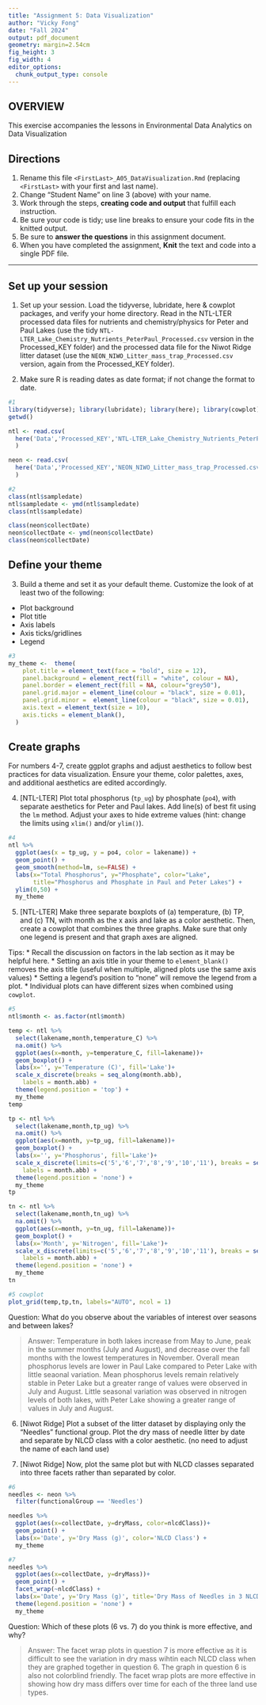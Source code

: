 ```yaml
---
title: "Assignment 5: Data Visualization"
author: "Vicky Fong"
date: "Fall 2024"
output: pdf_document
geometry: margin=2.54cm
fig_height: 3
fig_width: 4
editor_options: 
  chunk_output_type: console
---
```


## OVERVIEW

This exercise accompanies the lessons in Environmental Data Analytics on Data Visualization 

## Directions
1. Rename this file `<FirstLast>_A05_DataVisualization.Rmd` (replacing `<FirstLast>` with your first and last name).
2. Change "Student Name" on line 3 (above) with your name.
3. Work through the steps, **creating code and output** that fulfill each instruction.
4. Be sure your code is tidy; use line breaks to ensure your code fits in the knitted output.
5. Be sure to **answer the questions** in this assignment document.
6. When you have completed the assignment, **Knit** the text and code into a single PDF file.

---

## Set up your session 

1. Set up your session. Load the tidyverse, lubridate, here & cowplot packages, and verify your home directory. Read in the NTL-LTER processed data files for nutrients and chemistry/physics for Peter and Paul Lakes (use the tidy `NTL-LTER_Lake_Chemistry_Nutrients_PeterPaul_Processed.csv` version in the Processed_KEY folder) and the processed data file for the Niwot Ridge litter dataset (use the `NEON_NIWO_Litter_mass_trap_Processed.csv` version, again from the Processed_KEY folder). 

2. Make sure R is reading dates as date format; if not change the format to date.

```r
#1 
library(tidyverse); library(lubridate); library(here); library(cowplot)
getwd()

ntl <- read.csv(
  here('Data','Processed_KEY','NTL-LTER_Lake_Chemistry_Nutrients_PeterPaul_Processed.csv')
  )

neon <- read.csv(
  here('Data','Processed_KEY','NEON_NIWO_Litter_mass_trap_Processed.csv')
  )

#2 
class(ntl$sampledate)
ntl$sampledate <- ymd(ntl$sampledate)
class(ntl$sampledate)

class(neon$collectDate)
neon$collectDate <- ymd(neon$collectDate)
class(neon$collectDate)
```
## Define your theme
3. Build a theme and set it as your default theme. Customize the look of at least two of the following: 
 * Plot background
 * Plot title
 * Axis labels
 * Axis ticks/gridlines
 * Legend

```r
#3
my_theme <-  theme(
    plot.title = element_text(face = "bold", size = 12),
    panel.background = element_rect(fill = "white", colour = NA), 
    panel.border = element_rect(fill = NA, colour="grey50"), 
    panel.grid.major = element_line(colour = "black", size = 0.01),
    panel.grid.minor =  element_line(colour = "black", size = 0.01),
    axis.text = element_text(size = 10),
    axis.ticks = element_blank(),
  )
```

## Create graphs
For numbers 4-7, create ggplot graphs and adjust aesthetics to follow best practices for data visualization. Ensure your theme, color palettes, axes, and additional aesthetics are edited accordingly.

4. [NTL-LTER] Plot total phosphorus (`tp_ug`) by phosphate (`po4`), with separate aesthetics for Peter and Paul lakes. Add line(s) of best fit using the `lm` method. Adjust your axes to hide extreme values (hint: change the limits using `xlim()` and/or `ylim()`).

```r
#4 
ntl %>%
  ggplot(aes(x = tp_ug, y = po4, color = lakename)) +
  geom_point() +
  geom_smooth(method=lm, se=FALSE) +
  labs(x="Total Phosphorus", y="Phosphate", color="Lake", 
       title="Phosphorus and Phosphate in Paul and Peter Lakes") +
  ylim(0,50) +
  my_theme
```


5. [NTL-LTER] Make three separate boxplots of (a) temperature, (b) TP, and (c) TN, with month as the x axis and lake as a color aesthetic. Then, create a cowplot that combines the three graphs. Make sure that only one legend is present and that graph axes are aligned. 

Tips:
* Recall the discussion on factors in the lab section as it may be helpful here. 
* Setting an axis title in your theme to `element_blank()` removes the axis title (useful when multiple, aligned plots use the same axis values)
* Setting a legend's position to "none" will remove the legend from a plot.
* Individual plots can have different sizes when combined using `cowplot`.

```r
#5 
ntl$month <- as.factor(ntl$month)

temp <- ntl %>%
  select(lakename,month,temperature_C) %>%
  na.omit() %>%
  ggplot(aes(x=month, y=temperature_C, fill=lakename))+
  geom_boxplot() +
  labs(x='', y='Temperature (C)', fill='Lake')+
  scale_x_discrete(breaks = seq_along(month.abb), 
    labels = month.abb) +
  theme(legend.position = 'top') +
  my_theme
temp

tp <- ntl %>%
  select(lakename,month,tp_ug) %>%
  na.omit() %>%
  ggplot(aes(x=month, y=tp_ug, fill=lakename))+
  geom_boxplot() +
  labs(x='', y='Phosphorus', fill='Lake')+
  scale_x_discrete(limits=c('5','6','7','8','9','10','11'), breaks = seq_along(month.abb), 
    labels = month.abb) +
  theme(legend.position = 'none') +
  my_theme
tp

tn <- ntl %>%
  select(lakename,month,tn_ug) %>%
  na.omit() %>%
  ggplot(aes(x=month, y=tn_ug, fill=lakename))+
  geom_boxplot() +
  labs(x='Month', y='Nitrogen', fill='Lake')+
  scale_x_discrete(limits=c('5','6','7','8','9','10','11'), breaks = seq_along(month.abb), 
    labels = month.abb) +
  theme(legend.position = 'none') +
  my_theme
tn
```

```r
#5 cowplot
plot_grid(temp,tp,tn, labels="AUTO", ncol = 1)
```


Question: What do you observe about the variables of interest over seasons and between lakes? 

> Answer: Temperature in both lakes increase from May to June, peak in the summer months (July and August), and decrease over the fall months with the lowest temperatures in November. Overall mean phosphorus levels are lower in Paul Lake compared to Peter Lake with little seaonal variation. Mean phosphorus levels remain relatively stable in Peter Lake but a greater range of values were observed in July and August. Little seasonal variation was observed in nitrogen levels of both lakes, with Peter Lake showing a greater range of values in July and August.

6. [Niwot Ridge] Plot a subset of the litter dataset by displaying only the "Needles" functional group. Plot the dry mass of needle litter by date and separate by NLCD class with a color aesthetic. (no need to adjust the name of each land use)

7. [Niwot Ridge] Now, plot the same plot but with NLCD classes separated into three facets rather than separated by color. 

```r
#6
needles <- neon %>%
  filter(functionalGroup == 'Needles')

needles %>%
  ggplot(aes(x=collectDate, y=dryMass, color=nlcdClass))+
  geom_point() +
  labs(x='Date', y='Dry Mass (g)', color='NLCD Class') +
  my_theme

#7
needles %>%
  ggplot(aes(x=collectDate, y=dryMass))+
  geom_point() +
  facet_wrap(~nlcdClass) +
  labs(x='Date', y='Dry Mass (g)', title='Dry Mass of Needles in 3 NLCD Classes') +
  theme(legend.position = 'none') +
  my_theme
```
Question: Which of these plots (6 vs. 7) do you think is more effective, and why? 

> Answer: The facet wrap plots in question 7 is more effective as it is difficult to see the variation in dry mass wihtin each NLCD class when they are graphed together in question 6. The graph in question 6 is also not colorblind friendly. The facet wrap plots are more effective in showing how dry mass differs over time for each of the three land use types.